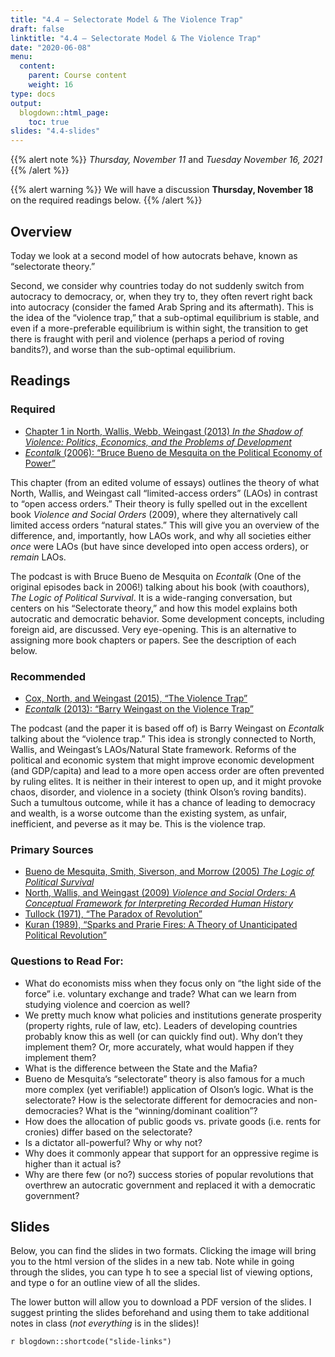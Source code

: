 ```yaml
---
title: "4.4 — Selectorate Model & The Violence Trap"
draft: false
linktitle: "4.4 — Selectorate Model & The Violence Trap"
date: "2020-06-08"
menu:
  content:
    parent: Course content
    weight: 16
type: docs
output:
  blogdown::html_page:
    toc: true
slides: "4.4-slides"
---
```


{{% alert note %}}
*Thursday, November 11* and *Tuesday November 16, 2021*
{{% /alert %}}

{{% alert warning %}}
We will have a discussion **Thursday, November 18** on the required readings below.
{{% /alert %}}

## <i class="fas fa-info-circle fa-lg"></i> Overview

Today we look at a second model of how autocrats behave, known as “selectorate theory.”

Second, we consider why countries today do not suddenly switch from autocracy to democracy, or, when they try to, they often revert right back into autocracy (consider the famed Arab Spring and its aftermath). This is the idea of the “violence trap,” that a sub-optimal equilibrium is stable, and even if a more-preferable equilibrium is within sight, the transition to get there is fraught with peril and violence (perhaps a period of roving bandits?), and worse than the sub-optimal equilibrium.


## <i class="fas fa-book-reader fa-lg"></i> Readings

### Required

- [<i class="fas fa-book"></i>Chapter 1 in North, Wallis, Webb, Weingast (2013) *In the Shadow of Violence: Politics, Economics, and the Problems of Development*](/readings/North-Wallis-Webb-Weingast-2013.pdf)
- [<i class="fas fa-podcast"></i> *Econtalk* (2006): "Bruce Bueno de Mesquita on the Political Economy of Power"](http://www.econtalk.org/archives/2006/08/the_political_e.html)

This chapter (from an edited volume of essays) outlines the theory of what North, Wallis, and Weingast call "limited-access orders" (LAOs) in contrast to "open access orders." Their theory is fully spelled out in the excellent book *Violence and Social Orders* (2009), where they alternatively call limited access orders "natural states." This will give you an overview of the difference, and, importantly, how LAOs work, and why all societies either *once* were LAOs (but have since developed into open access orders), or *remain* LAOs.

The podcast is with Bruce Bueno de Mesquita on *Econtalk* (One of the original episodes back in 2006!) talking about his book (with coauthors), *The Logic of Political Survival*. It is a wide-ranging conversation, but centers on his "Selectorate theory," and how this model explains both autocratic and democratic behavior. Some development concepts, including foreign aid, are discussed. Very eye-opening. This is an alternative to assigning more book chapters or papers. See the description of each below.

### Recommended

- [<i class="fas fa-file-pdf"></i> Cox, North, and Weingast (2015), "The Violence Trap"](/readings/Cox-North-Weingast-2015.pdf)
- [<i class="fas fa-podcast"></i> *Econtalk* (2013): "Barry Weingast on the Violence Trap"](http://www.econtalk.org/archives/2013/08/weingast_on_the.html)

The podcast (and the paper it is based off of) is Barry Weingast on *Econtalk* talking about the "violence trap." This idea is strongly connected to North, Wallis, and Weingast's LAOs/Natural State framework. Reforms of the political and economic system that might improve economic development (and GDP/capita) and lead to a more open access order are often prevented by ruling elites. It is neither in their interest to open up, and it might provoke chaos, disorder, and violence in a society (think Olson's roving bandits). Such a tumultous outcome, while it has a chance of leading to democracy and wealth, is a worse outcome than the existing system, as unfair, inefficient, and peverse as it may be. This is the violence trap.

### Primary Sources

- [<i class="fas fa-book"></i> Bueno de Mesquita, Smith, Siverson, and Morrow (2005) *The Logic of Political Survival*](https://www.amazon.com/Logic-Political-Survival-MIT-Press/dp/0262524406)
- [<i class="fas fa-book"></i> North, Wallis, and Weingast (2009) *Violence and Social Orders: A Conceptual Framework for Interpreting Recorded Human History*](https://www.amazon.com/Violence-Social-Orders-Conceptual-Interpreting/dp/1107646995)
- [<i class="fas fa-file-pdf"></i> Tullock (1971), "The Paradox of Revolution"](/readings/Tullock-1971.pdf)
- [<i class="fas fa-file-pdf"></i> Kuran (1989), "Sparks and Prarie Fires: A Theory of Unanticipated Political Revolution"](/readings/Kuran-1989.pdf)


### Questions to Read For:

- What do economists miss when they focus only on "the light side of the force" i.e. voluntary exchange and trade? What can we learn from studying violence and coercion as well?
- We pretty much know what policies and institutions generate prosperity (property rights, rule of law, etc). Leaders of developing countries probably know this as well (or can quickly find out). Why don't they implement them? Or, more accurately, what would happen if they implement them?
- What is the difference between the State and the Mafia?
- Bueno de Mesquita's "selectorate" theory is also famous for a much more complex (yet verifiable!) application of Olson's logic. What is the selectorate? How is the selectorate different for democracies and non-democracies? What is the "winning/dominant coalition"?
- How does the allocation of public goods vs. private goods (i.e. rents for cronies) differ based on the selectorate? 
- Is a dictator all-powerful? Why or why not?
- Why does it commonly appear that support for an oppressive regime is higher than it actual is?
- Why are there few (or no?) success stories of popular revolutions that overthrew an autocratic government and replaced it with a democratic government?

## <i class="fas fa-chalkboard-teacher"></i> Slides

Below, you can find the slides in two formats. Clicking the image will bring you to the html version of the slides in a new tab. Note while in going through the slides, you can type <kbd>h</kbd> to see a special list of viewing options, and type <kbd>o</kbd> for an outline view of all the slides.

The lower button will allow you to download a PDF version of the slides. I suggest printing the slides beforehand and using them to take additional notes in class (*not everything* is in the slides)!

`r blogdown::shortcode("slide-links")`